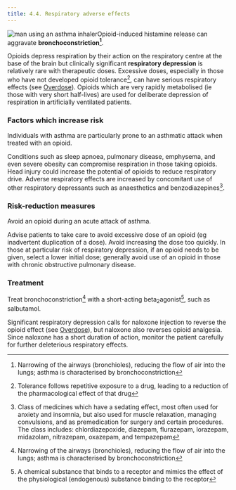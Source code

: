 ```yaml
---
title: 4.4. Respiratory adverse effects
---
```



![man using an asthma inhaler](../../assets/con146656.jpg)Opioid-induced histamine release can aggravate **bronchoconstriction[^1]**.

Opioids depress respiration by their action on the respiratory centre at the base of the brain but clinically significant **respiratory depression** is relatively rare with therapeutic doses. Excessive doses, especially in those who have not developed opioid tolerance[^2], can have serious respiratory effects (see [Overdose](/opioids/CON143740_15)). Opioids which are very rapidly metabolised (ie those with very short half-lives) are used for deliberate depression of respiration in artificially ventilated patients.

### Factors which increase risk

Individuals with asthma are particularly prone to an asthmatic attack when treated with an opioid.

Conditions such as sleep apnoea, pulmonary disease, emphysema, and even severe obesity can compromise respiration in those taking opioids. Head injury could increase the potential of opioids to reduce respiratory drive. Adverse respiratory effects are increased by concomitant use of other respiratory depressants such as anaesthetics and benzodiazepines[^3].

### Risk-reduction measures

Avoid an opioid during an acute attack of asthma.

Advise patients to take care to avoid excessive dose of an opioid (eg inadvertent duplication of a dose). Avoid increasing the dose too quickly. In those at particular risk of respiratory depression, if an opioid needs to be given, select a lower initial dose; generally avoid use of an opioid in those with chronic obstructive pulmonary disease.

### Treatment

Treat bronchoconstriction[^4] with a short-acting beta<sub>2</sub>agonist[^5], such as salbutamol.

Significant respiratory depression calls for naloxone injection to reverse the opioid effect (see [Overdose](/opioids/CON143740_15)), but naloxone also reverses opioid analgesia. Since naloxone has a short duration of action, monitor the patient carefully for further deleterious respiratory effects.



[^1]: Narrowing of the airways (bronchioles), reducing the flow of air into the lungs; asthma is characterised by bronchoconstriction


[^2]: Tolerance follows repetitive exposure to a drug, leading to a reduction of the pharmacological effect of that drug


[^3]: Class of medicines which have a sedating effect, most often used for anxiety and insomnia, but also used for muscle relaxation, managing convulsions, and as premedication for surgery and certain procedures. The class includes: chlordiazepoxide, diazepam, flurazepam, lorazepam, midazolam, nitrazepam, oxazepam, and tempazepam


[^4]: Narrowing of the airways (bronchioles), reducing the flow of air into the lungs; asthma is characterised by bronchoconstriction


[^5]: A chemical substance that binds to a receptor and mimics the effect of the physiological (endogenous) substance binding to the receptor

